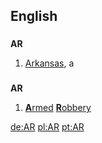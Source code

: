 {{see|ar|ár|är|år|A.R.}}

==English==

==={{abbreviation}}===
'''AR'''

# [[Arkansas]], a {{USstate}}

==={{initialism}}===
'''AR'''

#[[armed|'''A'''rmed]] [[robbery|'''R'''obbery]]

[[de:AR]]
[[pl:AR]]
[[pt:AR]]